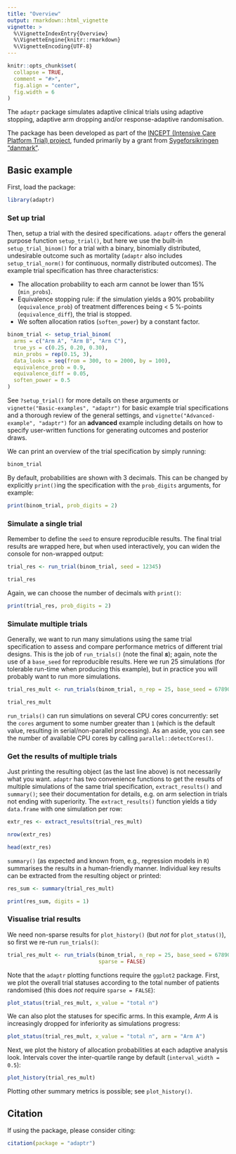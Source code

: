 ```yaml
---
title: "Overview"
output: rmarkdown::html_vignette
vignette: >
  %\VignetteIndexEntry{Overview}
  %\VignetteEngine{knitr::rmarkdown}
  %\VignetteEncoding{UTF-8}
---
```


```r
knitr::opts_chunk$set(
  collapse = TRUE,
  comment = "#>",
  fig.align = "center",
  fig.width = 6
)
```

The `adaptr` package simulates adaptive clinical trials using adaptive
stopping, adaptive arm dropping and/or response-adaptive randomisation.

The package has been developed as part of the
[INCEPT (Intensive Care Platform Trial) project](https://incept.dk/), funded
primarily by a grant from
[Sygeforsikringen "danmark"](https://www.sygeforsikring.dk/).

## Basic example
First, load the package:

```r
library(adaptr)
```

### Set up trial
Then, setup a trial with the desired specifications. `adaptr` offers the
general purpose function `setup_trial()`, but here we use the built-in
`setup_trial_binom()` for a trial with a binary, binomially distributed,
undesirable outcome such as mortality (`adaptr` also includes
`setup_trial_norm()` for continuous, normally distributed outcomes).
The example trial specification has three characteristics:

- The allocation probability to each arm cannot be lower than 15% (`min_probs`).
- Equivalence stopping rule: if the simulation yields a 90% probability
(`equivalence_prob`) of treatment differences being < 5 %-points
(`equivalence_diff`), the trial is stopped.
- We soften allocation ratios (`soften_power`) by a constant factor.

```r
binom_trial <- setup_trial_binom(
  arms = c("Arm A", "Arm B", "Arm C"),
  true_ys = c(0.25, 0.20, 0.30),
  min_probs = rep(0.15, 3), 
  data_looks = seq(from = 300, to = 2000, by = 100),
  equivalence_prob = 0.9,
  equivalence_diff = 0.05,
  soften_power = 0.5 
) 
```

See `?setup_trial()` for more details on these arguments or
`vignette("Basic-examples", "adaptr")` for basic example trial
specifications and a thorough review of the general settings, and
`vignette("Advanced-example", "adaptr")` for an **advanced** example including
details on how to specify user-written functions for generating outcomes and
posterior draws.

We can print an overview of the trial specification by simply running:

```r
binom_trial
```

By default, probabilities are shown with 3 decimals. This can be changed by
explicitly `print()`ing the specification with the `prob_digits` arguments, for
example:

```r
print(binom_trial, prob_digits = 2)
```

### Simulate a single trial
Remember to define the `seed` to ensure reproducible results. The final trial
results are wrapped here, but when used interactively, you can widen the console
for non-wrapped output:

```r
trial_res <- run_trial(binom_trial, seed = 12345)

trial_res
```

Again, we can choose the number of decimals with `print()`:

```r
print(trial_res, prob_digits = 2)
```

### Simulate multiple trials
Generally, we want to run many simulations using the same trial specification to
assess and compare performance metrics of different trial designs. This is the
job of `run_trials()` (note the final ***s***); again, note the use of a
`base_seed` for reproducible results. Here we run 25 simulations (for tolerable
run-time when producing this example), but in practice you will probably want to
run more simulations.

```r
trial_res_mult <- run_trials(binom_trial, n_rep = 25, base_seed = 67890)

trial_res_mult
```

`run_trials()` can run simulations on several CPU cores concurrently: set the
`cores` argument to some number greater than `1` (which is the default value,
resulting in serial/non-parallel processing). As an aside, you can see the
number of available CPU cores by calling `parallel::detectCores()`.

### Get the results of multiple trials
Just printing the resulting object (as the last line above) is not necessarily
what you want. `adaptr` has two convenience functions to get the results of
multiple simulations of the same trial specification, `extract_results()` and
`summary()`; see their documentation for details, e.g. on arm selection in
trials not ending with superiority. The `extract_results()` function yields a
tidy `data.frame` with one simulation per row:

```r
extr_res <- extract_results(trial_res_mult)

nrow(extr_res)

head(extr_res)
```

`summary()` (as expected and known from, e.g., regression models in `R`)
summarises the results in a human-friendly manner. Individual key results can be
extracted from the resulting object or printed:

```r
res_sum <- summary(trial_res_mult)

print(res_sum, digits = 1)
```

### Visualise trial results
We need non-sparse results for `plot_history()` (but *not* for `plot_status()`),
so first we re-run `run_trials()`:

```r
trial_res_mult <- run_trials(binom_trial, n_rep = 25, base_seed = 67890,
                             sparse = FALSE)
```

Note that the `adaptr` plotting functions require the `ggplot2` package. First,
we plot the overall trial statuses according to the total number of patients
randomised (this does *not* require `sparse = FALSE`):

```r
plot_status(trial_res_mult, x_value = "total n")
```

We can also plot the statuses for specific arms. In this example, *Arm A* is
increasingly dropped for inferiority as simulations progress:

```r
plot_status(trial_res_mult, x_value = "total n", arm = "Arm A")
```

Next, we plot the history of allocation probabilities at each adaptive
analysis look. Intervals cover the inter-quartile range by default
(`interval_width = 0.5`):

```r
plot_history(trial_res_mult)
```

Plotting other summary metrics is possible; see `plot_history()`.

## Citation
If using the package, please consider citing:

```r
citation(package = "adaptr")
```
